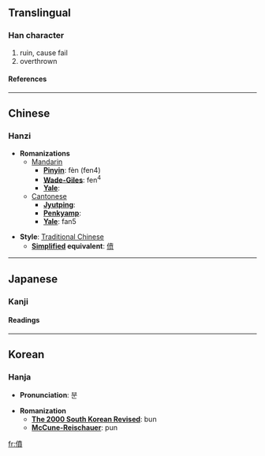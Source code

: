 {{see|偾}}

==Translingual==
===Han character===
{{Han char|rad=人|as=12|sn=14|four=2428<sub>6</sub>|canj=人十廿金 (OJTC)}}
# ruin, cause fail
# overthrown
====References====
{{Han ref|kx=0117.160|dkj=01119|dj=0249.020|hdz=10216.140|uh=50E8|ud=20712|bh=E0F3|bd=57587}}
----

==Chinese==
===Hanzi===


* '''Romanizations'''
** [[Mandarin]]
*** '''[[Pinyin]]''': fèn (fen4)
*** '''[[Wade-Giles]]''': fen<sup>4</sup>
*** '''[[Yale]]''': 
**[[Cantonese]]
***'''[[Jyutping]]''':
***'''[[Penkyamp]]''': 
***'''[[Yale]]''': fan5

* '''Style''': [[Traditional Chinese]] 
** '''[[Simplified Chinese|Simplified]] equivalent''': [[偾]]


----
==Japanese==
===Kanji===
{{ja-kanji|grade=|rs=人12}}
====Readings====
{{ja-readings|on=[[ふん]] (fun), [[ほん]] (hon)|kun=[[たおれる]] (taoreru), [[おちる]] (ochiru), [[やぶる]] (yaburu)}}


----
==Korean==
===Hanja===

* '''Pronunciation''': 분

* '''Romanization'''
** '''[[The 2000 South Korean Revised Romanization|The 2000 South Korean Revised]]''': bun
** '''[[McCune-Reischauer]]''': pun


[[fr:僨]]